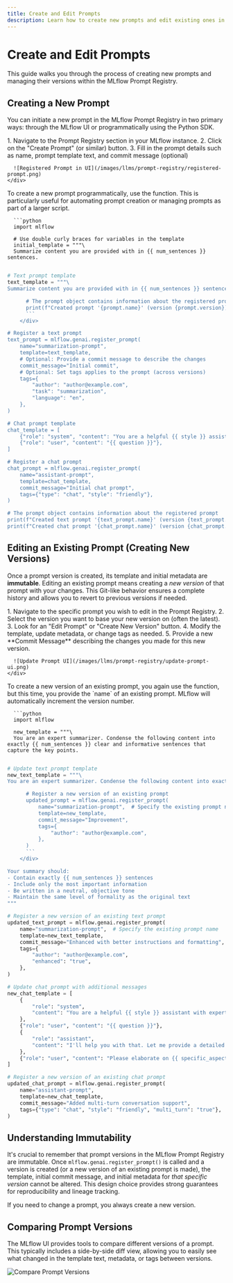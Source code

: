 ```yaml
---
title: Create and Edit Prompts
description: Learn how to create new prompts and edit existing ones in the MLflow Prompt Registry using both the UI and Python APIs.
---
```



# Create and Edit Prompts

This guide walks you through the process of creating new prompts and managing their versions within the MLflow Prompt Registry.

## Creating a New Prompt

You can initiate a new prompt in the MLflow Prompt Registry in two primary ways: through the MLflow UI or programmatically using the Python SDK.

<TabsWrapper>
<Tabs>
  <TabItem value="ui" label="UI" default>
    <div class="flex-column">
      1. Navigate to the Prompt Registry section in your MLflow instance.
      2. Click on the "Create Prompt" (or similar) button.
      3. Fill in the prompt details such as name, prompt template text, and commit message (optional)

      ![Registered Prompt in UI](/images/llms/prompt-registry/registered-prompt.png)
    </div>

  </TabItem>
  <TabItem value="python" label="Python">
    <div class="flex-column">
      To create a new prompt programmatically, use the <APILink fn="mlflow.genai.register_prompt" /> function. This is particularly useful for automating prompt creation or managing prompts as part of a larger script.

      ```python
      import mlflow

      # Use double curly braces for variables in the template
      initial_template = """\
      Summarize content you are provided with in {{ num_sentences }} sentences.

```python

# Text prompt template
text_template = """\
Summarize content you are provided with in {{ num_sentences }} sentences.

      # The prompt object contains information about the registered prompt
      print(f"Created prompt '{prompt.name}' (version {prompt.version})")
      ```
    </div>

# Register a text prompt
text_prompt = mlflow.genai.register_prompt(
    name="summarization-prompt",
    template=text_template,
    # Optional: Provide a commit message to describe the changes
    commit_message="Initial commit",
    # Optional: Set tags applies to the prompt (across versions)
    tags={
        "author": "author@example.com",
        "task": "summarization",
        "language": "en",
    },
)

# Chat prompt template
chat_template = [
    {"role": "system", "content": "You are a helpful {{ style }} assistant."},
    {"role": "user", "content": "{{ question }}"},
]

# Register a chat prompt
chat_prompt = mlflow.genai.register_prompt(
    name="assistant-prompt",
    template=chat_template,
    commit_message="Initial chat prompt",
    tags={"type": "chat", "style": "friendly"},
)

# The prompt object contains information about the registered prompt
print(f"Created text prompt '{text_prompt.name}' (version {text_prompt.version})")
print(f"Created chat prompt '{chat_prompt.name}' (version {chat_prompt.version})")
```

## Editing an Existing Prompt (Creating New Versions)

Once a prompt version is created, its template and initial metadata are **immutable**. Editing an existing prompt means creating a _new version_ of that prompt with your changes. This Git-like behavior ensures a complete history and allows you to revert to previous versions if needed.

<TabsWrapper>
<Tabs>
  <TabItem value="ui" label="UI" default>
    <div class="flex-column">
      1. Navigate to the specific prompt you wish to edit in the Prompt Registry.
      2. Select the version you want to base your new version on (often the latest).
      3. Look for an "Edit Prompt" or "Create New Version" button.
      4. Modify the template, update metadata, or change tags as needed.
      5. Provide a new **Commit Message** describing the changes you made for this new version.

      ![Update Prompt UI](/images/llms/prompt-registry/update-prompt-ui.png)
    </div>

  </TabItem>
  <TabItem value="python" label="Python">
    <div class="flex-column">
      To create a new version of an existing prompt, you again use the <APILink fn="mlflow.genai.register_prompt" /> function, but this time, you provide the `name` of an existing prompt. MLflow will automatically increment the version number.

      ```python
      import mlflow

      new_template = """\
      You are an expert summarizer. Condense the following content into exactly {{ num_sentences }} clear and informative sentences that capture the key points.

```python

# Update text prompt template
new_text_template = """\
You are an expert summarizer. Condense the following content into exactly {{ num_sentences }} clear and informative sentences that capture the key points.

      # Register a new version of an existing prompt
      updated_prompt = mlflow.genai.register_prompt(
          name="summarization-prompt",  # Specify the existing prompt name
          template=new_template,
          commit_message="Improvement",
          tags={
              "author": "author@example.com",
          },
      )
      ```
    </div>

Your summary should:
- Contain exactly {{ num_sentences }} sentences
- Include only the most important information
- Be written in a neutral, objective tone
- Maintain the same level of formality as the original text
"""

# Register a new version of an existing text prompt
updated_text_prompt = mlflow.genai.register_prompt(
    name="summarization-prompt",  # Specify the existing prompt name
    template=new_text_template,
    commit_message="Enhanced with better instructions and formatting",
    tags={
        "author": "author@example.com",
        "enhanced": "true",
    },
)

# Update chat prompt with additional messages
new_chat_template = [
    {
        "role": "system",
        "content": "You are a helpful {{ style }} assistant with expertise in {{ domain }}.",
    },
    {"role": "user", "content": "{{ question }}"},
    {
        "role": "assistant",
        "content": "I'll help you with that. Let me provide a detailed response.",
    },
    {"role": "user", "content": "Please elaborate on {{ specific_aspect }}."},
]

# Register a new version of an existing chat prompt
updated_chat_prompt = mlflow.genai.register_prompt(
    name="assistant-prompt",
    template=new_chat_template,
    commit_message="Added multi-turn conversation support",
    tags={"type": "chat", "style": "friendly", "multi_turn": "true"},
)
```

## Understanding Immutability

It's crucial to remember that prompt versions in the MLflow Prompt Registry are immutable. Once `mlflow.genai.register_prompt()` is called and a version is created (or a new version of an existing prompt is made), the template, initial commit message, and initial metadata for _that specific version_ cannot be altered. This design choice provides strong guarantees for reproducibility and lineage tracking.

If you need to change a prompt, you always create a new version.

## Comparing Prompt Versions

The MLflow UI provides tools to compare different versions of a prompt. This typically includes a side-by-side diff view, allowing you to easily see what changed in the template text, metadata, or tags between versions.

![Compare Prompt Versions](/images/llms/prompt-registry/compare-prompt-versions.png)
